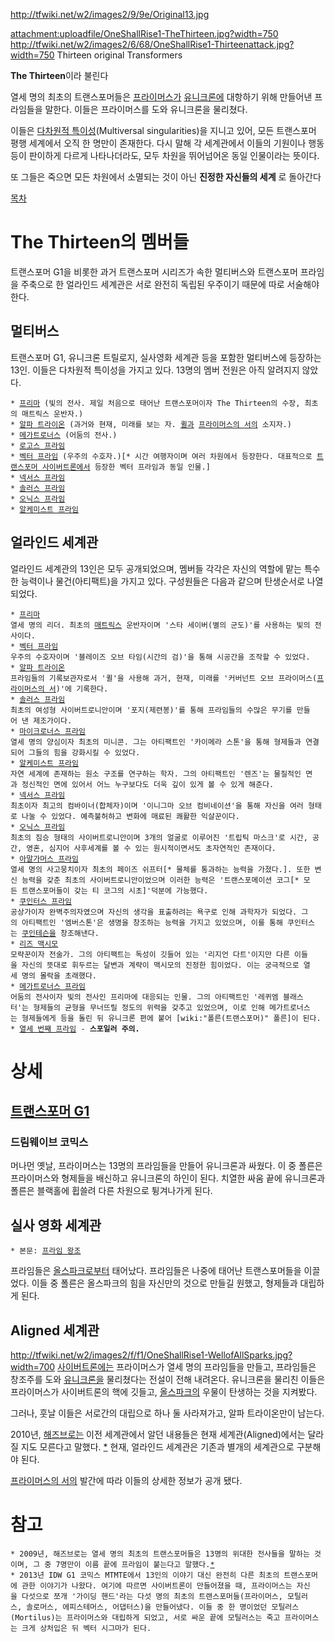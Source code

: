 http://tfwiki.net/w2/images2/9/9e/Original13.jpg

attachment:uploadfile/OneShallRise1-TheThirteen.jpg?width=750
http://tfwiki.net/w2/images2/6/68/OneShallRise1-Thirteenattack.jpg?width=750
Thirteen original Transformers


'''The Thirteen'''이라 불린다

열세 명의 최초의 트랜스포머들은 [[프라이머스]]가 [[유니크론]]에 대항하기 위해 만들어낸 프라임들을 말한다. 이들은 프라이머스를 도와 유니크론을 물리쳤다.

이들은 [[다차원적 특이성]](Multiversal singularities)을 지니고 있어, 모든 트랜스포머 평행 세계에서 오직 한 명만이 존재한다. 다시 말해 각 세계관에서 이들의 기원이나 행동 등이 판이하게 다르게 나타나더라도, 모두 차원을 뛰어넘어온 동일 인물이라는 뜻이다.

또 그들은 죽으면 모든 차원에서 소멸되는 것이 아닌 '''진정한 자신들의 세계''' 로 돌아간다

[[목차]]

= The Thirteen의 멤버들 =
트랜스포머 G1을 비롯한 과거 트랜스포머 시리즈가 속한 멀티버스와 트랜스포머 프라임을 주축으로 한 얼라인드 세계관은 서로 완전히 독립된 우주이기 때문에 따로 서술해야한다.

== 멀티버스 ==
트랜스포머 G1, 유니크론 트릴로지, 실사영화 세계관 등을 포함한 멀티버스에 등장하는 13인. 이들은 다차원적 특이성을 가지고 있다. 13명의 멤버 전원은 아직 알려지지 않았다.

 * [[프리마]] (빛의 전사. 제일 처음으로 태어난 트랜스포머이자 The Thirteen의 수장, 최초의 매트릭스 운반자.)
 * [[알파 트라이온]] (과거와 현재, 미래를 보는 자. [[퀼]]과 [[프라이머스의 서]]의 소지자.)
 * [[폴른(트랜스포머)|메가트로너스]] (어둠의 전사.)
 * [[사운드블래스터(사이버트론)|로고스 프라임]]
 * [[벡터 프라임]] (우주의 수호자.)[* 시간 여행자이며 여러 차원에서 등장한다. 대표적으로 [[트랜스포머 사이버트론]]에서 등장한 벡터 프라임과 동일 인물.]
 * [[넥서스 프라임]]
 * [[솔러스 프라임]]
 * [[오닉스 프라임]]
 * [[알케미스트 프라임]]
 

== 얼라인드 세계관 ==
얼라인드 세계관의 13인은 모두 공개되었으며, 멤버들 각각은 자신의 역할에 맡는 특수한 능력이나 물건(아티팩트)을 가지고 있다.
구성원들은 다음과 같으며 탄생순서로 나열되었다.

 * [[프리마]]
 열세 명의 리더. 최초의 [[매트릭스]] 운반자이며 '스타 세이버(별의 군도)'를 사용하는 빛의 전사이다.
 * [[벡터 프라임]]
 우주의 수호자이며 '블레이즈 오브 타임(시간의 검)'을 통해 시공간을 조작할 수 있었다.
 * [[알파 트라이온]]
 프라임들의 기록보관자로서 '퀼'을 사용해 과거, 현재, 미래를 '커버넌트 오브 프라이머스([[프라이머스의 서]])'에 기록한다.
 * [[솔러스 프라임]]
 최초의 여성형 사이버트로니안이며 '포지(제련봉)'를 통해 프라임들의 수많은 무기를 만들어 낸 제조가이다.
 * [[마이크로너스 프라임]]
 열세 명의 양심이자 최초의 미니콘. 그는 아티팩트인 '카이메라 스톤'을 통해 형제들과 연결되어 그들의 힘을 강화시킬 수 있었다.
 * [[알케미스트 프라임]] 
 자연 세계에 존재하는 원소 구조를 연구하는 학자. 그의 아티팩트인 '렌즈'는 물질적인 면과 정신적인 면에 있어서 어느 누구보다도 더욱 깊이 있게 볼 수 있게 해준다.
 * [[넥서스 프라임]]
 최초이자 최고의 컴바이너(합체자)이며 '이니그마 오브 컴비네이션'을 통해 자신을 여러 형태로 나눌 수 있었다. 예측불허하고 변화에 매료된 쾌활한 익살꾼이다.
 * [[오닉스 프라임]]
 최초의 짐승 형태의 사이버트로니안이며 3개의 얼굴로 이루어진 '트립틱 마스크'로 시간, 공간, 영혼, 심지어 사후세계를 볼 수 있는 원시적이면서도 초자연적인 존재이다.
 * [[아말가머스 프라임]] 
 열세 명의 사고뭉치이자 최초의 페이즈 쉬프터[* 물체를 통과하는 능력을 가졌다.]. 또한 변신 능력을 갖춘 최초의 사이버트로니안이었으며 이러한 능력은 '트랜스포메이션 코그[* 모든 트랜스포머들이 갖는 티 코그의 시초]'덕분에 가능했다.
 * [[쿠인터스 프라임]]
 공상가이자 완벽주의자였으며 자신의 생각을 표출하려는 욕구로 인해 과학자가 되었다. 그의 아티팩트인 '엠버스톤'은 생명을 창조하는 능력을 가지고 있었으며, 이를 통해 쿠인터스는 [[쿠인테슨]]을 창조해낸다.
 * [[리즈 맥시모]]
 모략꾼이자 전술가. 그의 아티팩트는 독성이 깃들어 있는 '리지언 다트'이지만 다른 이들을 자신의 뜻대로 휘두르는 달변과 계략이 맥시모의 진정한 힘이었다. 이는 궁극적으로 열세 명의 몰락을 초래했다.
 * [[메가트로너스 프라임]] 
 어둠의 전사이자 빛의 전사인 프리마에 대응되는 인물. 그의 아티팩트인 '레퀴엠 블래스터'는 형제들의 균형을 무너뜨릴 정도의 위력을 갖추고 있었으며, 이로 인해 메가트로너스는 형제들에게 등을 돌린 뒤 유니크론 편에 붙어 [wiki:"폴른(트랜스포머)" 폴른]이 된다.
 * [[옵티머스 프라임(프라임)|열세 번째 프라임]] - '''스포일러 주의.'''

= 상세 =
== [[트랜스포머 G1]] ==
=== 드림웨이브 코믹스 ===
머나먼 옛날, 프라이머스는 13명의 프라임들을 만들어 유니크론과 싸웠다. 이 중 폴른은 프라이머스와 형제들을 배신하고 유니크론의 하인이 된다. 치열한 싸움 끝에 유니크론과 폴른은 블랙홀에 휩쓸려 다른 차원으로 튕겨나가게 된다.

== 실사 영화 세계관 ==
 * 본문: [[프라임 왕조]]

프라임들은 [[올스파크]]로부터 태어났다. 프라임들은 나중에 태어난 트랜스포머들을 이끌었다. 이들 중 폴른은 올스파크의 힘을 자신만의 것으로 만들길 원했고, 형제들과 대립하게 된다. 

== Aligned 세계관 ==
http://tfwiki.net/w2/images2/f/f1/OneShallRise1-WellofAllSparks.jpg?width=700
[[사이버트론]]에는 프라이머스가 열세 명의 프라임들을 만들고, 프라임들은 창조주를 도와 [[유니크론]]을 물리쳤다는 전설이 전해 내려온다. 유니크론을 물리친 이들은 프라이머스가 사이버트론의 핵에 깃들고, [[올스파크]]의 우물이 탄생하는 것을 지켜봤다. 

그러나, 훗날 이들은 서로간의 대립으로 하나 둘 사라져가고, 알파 트라이온만이 남는다.

2010년, [[해즈브로]]는 이전 세계관에서 알던 내용들은 현재 세계관(Aligned)에서는 달라질 지도 모른다고 말했다. [http://www.allspark.com/forums/index.php?s=&showtopic=74182&view=findpost&p=1675011 *] 현재, 얼라인드 세계관은 기존과 별개의 세계관으로 구분해야 된다.

[[프라이머스의 서]]의 발간에 따라 이들의 상세한 정보가 공개 됐다.

= 참고 =
 * 2009년, 해즈브로는 열세 명의 최초의 트랜스포머들은 13명의 위대한 전사들을 말하는 것이며, 그 중 7명만이 이름 끝에 프라임이 붙는다고 말했다.[http://www.allspark.com/forums/index.php?showtopic=63609 *]
 * 2013년 IDW G1 코믹스 MTMTE에서 13인의 이야기 대신 완전히 다른 최초의 트랜스포머에 관한 이야기가 나왔다. 여기에 따르면 사이버트론이 만들어졌을 때, 프라이머스는 자신을 다섯으로 쪼개 '가이딩 핸드'라는 다섯 명의 최초의 트랜스포머들(프라이머스, 모틸러스, 솔로머스, 에피스테머스, 어댑터스)을 만들어냈다. 이들 중 한 명이었던 모틸러스(Mortilus)는 프라이머스와 대립하게 되었고, 서로 싸운 끝에 모틸러스는 죽고 프라이머스는 크게 상처입은 뒤 벡터 시그마가 된다.
